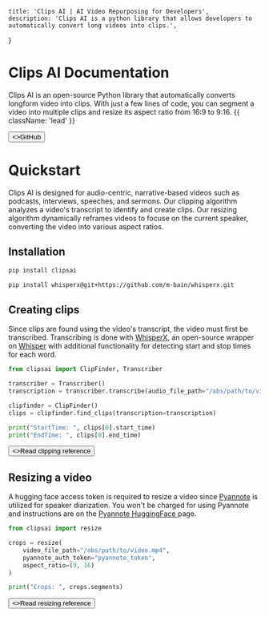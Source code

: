 
	title: 'Clips AI | AI Video Repurposing for Developers',
	description: 'Clips AI is a python library that allows developers to automatically convert long videos into clips.',
}



<HeroPattern />

# Clips AI Documentation

Clips AI is an open-source Python library that automatically converts longform video into clips. With just a few lines of code, you can segment a video into multiple clips and resize its aspect ratio from 16:9 to 9:16. {{ className: 'lead' }}

<div className="not-prose mb-16 mt-6 flex gap-3">
	<Button href="https://github.com/ClipsAI/clipsai" target="_blank" arrow="right">
    	<>GitHub</>
  	</Button>
</div>



# Quickstart

<Note>
    Clips AI is designed for audio-centric, narrative-based videos such as podcasts, interviews, speeches, and sermons. Our clipping algorithm analyzes a video's transcript to identify and create clips. Our resizing algorithm dynamically reframes videos to focuse on the current speaker, converting the video into various aspect ratios.
</Note>

## Installation

```bash {{ language: 'python' }}
pip install clipsai
```

```bash {{ language: 'python' }}
pip install whisperx@git+https://github.com/m-bain/whisperx.git
```



## Creating clips

Since clips are found using the video's transcript, the video must first be transcribed. Transcribing is done with [WhisperX](https://github.com/m-bain/whisperX), an open-source wrapper on [Whisper](https://github.com/openai/whisper) with additional functionality for detecting start and stop times for each word.

```python
from clipsai import ClipFinder, Transcriber

transcriber = Transcriber()
transcription = transcriber.transcribe(audio_file_path="/abs/path/to/video.mp4")

clipfinder = ClipFinder()
clips = clipfinder.find_clips(transcription=transcription)

print("StartTime: ", clips[0].start_time)
print("EndTime: ", clips[0].end_time)
```

<div className="not-prose">
	<Button href="/references/clip" variant="text" arrow="right">
    	<>Read clipping reference</>
  	</Button>
</div>

## Resizing a video

A hugging face access token is required to resize a video since [Pyannote](https://github.com/pyannote/pyannote-audio) is utilized for speaker diarization. You won't be charged for using Pyannote and instructions are on the [Pyannote HuggingFace ](https://huggingface.co/pyannote/speaker-diarization-3.0#requirements) page.


```python
from clipsai import resize

crops = resize(
    video_file_path="/abs/path/to/video.mp4",
    pyannote_auth_token="pyannote_token",
    aspect_ratio=(9, 16)
)

print("Crops: ", crops.segments)
```


<div className="not-prose">
	<Button href="/references/resize" variant="text" arrow="right">
    	<>Read resizing reference</>
  	</Button>
</div>
